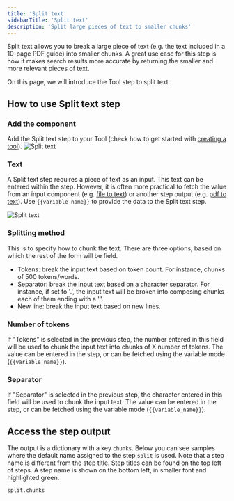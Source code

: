 ```yaml
---
title: 'Split text'
sidebarTitle: 'Split text'
description: 'Split large pieces of text to smaller chunks'
---
```


Split text allows you to break a large piece of text (e.g. the text included in a 10-page PDF guide) into
smaller chunks. A great use case for this step is how it makes search results more accurate by returning 
the smaller and more relevant pieces of text.

On this page, we will introduce the Tool step to split text.

## How to use Split text step

### Add the component
Add the Split text step to your Tool (check how to get started with 
[creating a tool](/tool/tool-steps/getting-started)).
![Split text](/images/build-custom-tools/tool-step/split-text-get-started.png)

### Text
A Split text step requires a piece of text as an input. This text can be entered within the step. 
However, it is often more practical to fetch the value from an input component (e.g. [file to text](/tool/user-inputs/file-to-text)) or 
another step output (e.g. [pdf to text](/tool/tool-steps/convert-pdf-to-text)). 
Use `{{variable name}}` to provide the data to the Split text step.

![Split text](/images/build-custom-tools/tool-step/split-text-fields.png)

### Splitting method
This is to specify how to chunk the text. There are three options, based on which the rest of the form will 
be field.

* Tokens: break the input text based on token count. For instance, chunks of 500 tokens/words.
* Separator: break the input text based on a character separator. For instance, if set to '.', the
input text will be broken into composing chunks each of them ending with a '.'.
* New line: break the input text based on new lines.

### Number of tokens
If "Tokens" is selected in the previous step, the number entered in this field will be used to chunk the input text
into chunks of X number of tokens. The value can be entered in the step, or can be fetched using the variable 
mode (`{{variable_name}}`).


### Separator
If "Separator" is selected in the previous step, the character entered in this field will be used to chunk the input text.
The value can be entered in the step, or can be fetched using the variable 
mode (`{{variable_name}}`).

<Snippet file="components/tools/step-general.mdx" />

## Access the step output
The output is a dictionary with a key `chunks`. 
Below you can see samples where the default name assigned to the step `split` is used.
Note that a step name is different from the step title. Step titles can be found on the top left
of steps. A step name is shown on the bottom left, in smaller font and highlighted green.

```
split.chunks
```
